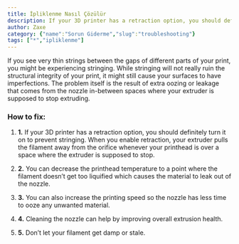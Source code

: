 ```yaml
---
title: İpliklenme Nasıl Çözülür
description: If your 3D printer has a retraction option, you should definitely turn it on to prevent stringing. When you enable retraction, your extruder pulls the filament away from the orifice whenever your printhead is over a space where the extruder is supposed to stop.
author: Zaxe
category: {"name":"Sorun Giderme","slug":"troubleshooting"}
tags: ["*","ipliklenme"]
---
```


<Aligned>
<ColumnImage image={{imageURL:"posts/common-3d-printing-problems-and-how-to-troubleshoot-them/img/stringing.webp",imageALT:"Stringing"}}>
If you see very thin strings between the gaps of different parts of your print, you might be experiencing stringing. While stringing will not really ruin the structural integrity of your print, it might still cause your surfaces to have imperfections. The problem itself is the result of extra oozing or leakage that comes from the nozzle in-between spaces where your extruder is supposed to stop extruding.
</ColumnImage>
<br/>

<h3>How to fix:</h3>

1. <strong className="list-number">1.</strong> If your 3D printer has a retraction option, you should definitely turn it on to prevent stringing. When you enable retraction, your extruder pulls the filament away from the orifice whenever your printhead is over a space where the extruder is supposed to stop.

2. <strong className="list-number">2.</strong> You can decrease the printhead temperature to a point where the filament doesn’t get too liquified which causes the material to leak out of the nozzle.

3. <strong className="list-number">3.</strong> You can also increase the printing speed so the nozzle has less time to ooze any unwanted material.

4. <strong className="list-number">4.</strong> Cleaning the nozzle can help by improving overall extrusion health.

5. <strong className="list-number">5.</strong> Don’t let your filament get damp or stale.
</Aligned>